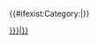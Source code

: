 {{#ifexist:Category:{{{1|}}}|[[Category:{{{1|}}}|{{ucfirst:{{{2|{{PAGENAME}}}}}}}]]}}<noinclude>{{doc}}</noinclude>